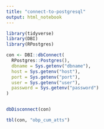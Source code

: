 ```yaml
---
title: "connect-to-postgresql"
output: html_notebook
---
```


```r
library(tidyverse)
library(DBI)
library(RPostgres)
```

```r
con <- DBI::dbConnect(
  RPostgres::Postgres(),
  dbname = Sys.getenv("dbname"),
  host = Sys.getenv("host"),
  port = Sys.getenv("port"),
  user = Sys.getenv("user"),
  password = Sys.getenv("password")
)
```

```r

```


```r
dbDisconnect(con)
```


```r
tbl(con, "obp_cum_atts")
```

